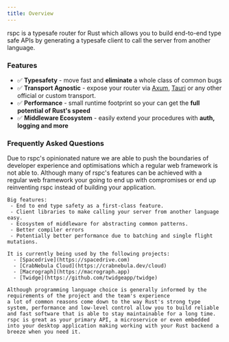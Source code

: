 ```yaml
---
title: Overview
---
```



rspc is a typesafe router for Rust which allows you to build end-to-end type safe APIs by generating a typesafe client to call the server from another language.

### Features

- ✅ **Typesafety** - move fast and **eliminate** a whole class of common bugs
- ✅ **Transport Agnostic** - expose your router via [Axum](https://github.com/tokio-rs/axum), [Tauri](https://tauri.app) or any other official or custom transport.
- ✅ **Performance** - small runtime footprint so your can get the **full potential of Rust's speed**
- ✅ **Middleware Ecosystem** - easily extend your procedures with **auth, logging and more**

### Frequently Asked Questions

<Accordions>
  <Accordion title="Why would I use rspc over my existing web framework?">
    Due to rspc's opinionated nature we are able to push the boundaries of developer experience and optimisations which a regular web framework is not able to.
    Although many of rspc's features can be achieved with a regular web framework your going to end up with compromises or end up reinventing rspc instead of building your application.

    Big features:
     - End to end type safety as a first-class feature.
     - Client libraries to make calling your server from another language easy.
     - Ecosystem of middleware for abstracting common patterns.
     - Better compiler errors
     - Potentially better performance due to batching and single flight mutations.

  </Accordion>

  <Accordion title="Who is using rspc in production?">

    It is currently being used by the following projects:
      - [Spacedrive](https://spacedrive.com)
      - [CrabNebula Cloud](https://crabnebula.dev/cloud)
      - [Macrograph](https://macrograph.app)
      - [Twidge](https://github.com/twidgeapp/twidge)

  </Accordion>

  <Accordion title="Why would I use Rust instead of Typescript?">

    Although programming language choice is generally informed by the requirements of the project and the team's experience
    a lot of common reasons come down to the way Rust's strong type system, performance and low-level control allow you to build reliable and fast software that is able to stay maintainable for a long time.
    rspc is great as your primary API, a microservice or even embedded into your desktop application making working with your Rust backend a breeze when you need it.

  </Accordion>
</Accordions>
